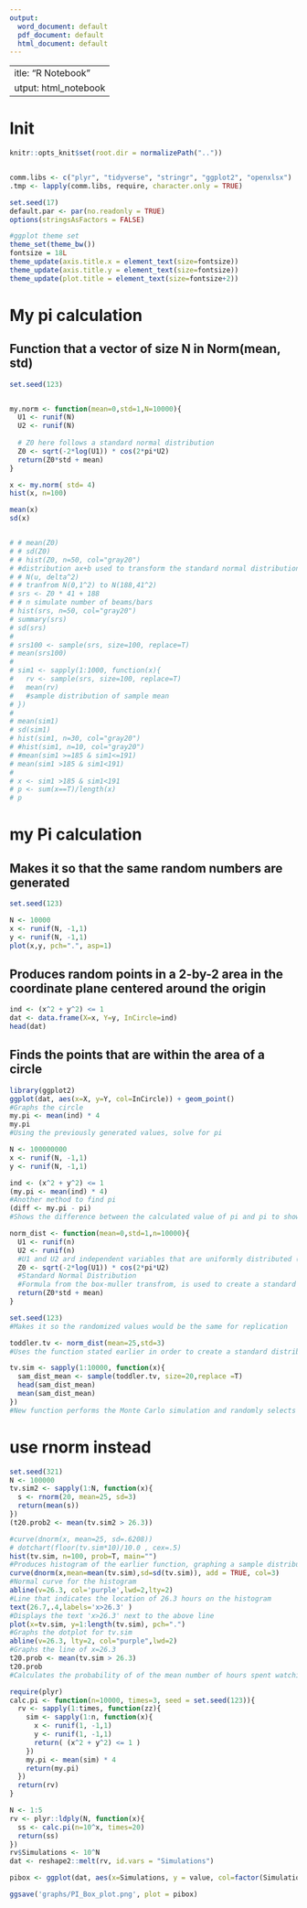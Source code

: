```yaml
---
output:
  word_document: default
  pdf_document: default
  html_document: default
---
```

 ---
title: "R Notebook"
output: html_notebook
---

# Init
```r
knitr::opts_knit$set(root.dir = normalizePath(".."))


comm.libs <- c("plyr", "tidyverse", "stringr", "ggplot2", "openxlsx")
.tmp <- lapply(comm.libs, require, character.only = TRUE)

set.seed(17)
default.par <- par(no.readonly = TRUE)
options(stringsAsFactors = FALSE)

#ggplot theme set
theme_set(theme_bw())
fontsize = 18L
theme_update(axis.title.x = element_text(size=fontsize))
theme_update(axis.title.y = element_text(size=fontsize))
theme_update(plot.title = element_text(size=fontsize+2))
```

# My pi calculation
## Function that a vector of size N in Norm(mean, std)

```r
set.seed(123)


my.norm <- function(mean=0,std=1,N=10000){
  U1 <- runif(N)
  U2 <- runif(N)
  
  # Z0 here follows a standard normal distribution
  Z0 <- sqrt(-2*log(U1)) * cos(2*pi*U2)
  return(Z0*std + mean)
}

x <- my.norm( std= 4)
hist(x, n=100)

mean(x)
sd(x)


# # mean(Z0)
# # sd(Z0)
# # hist(Z0, n=50, col="gray20")
# #distribution ax+b used to transform the standard normal distribution to 
# # N(u, delta^2)
# # tranfrom N(0,1^2) to N(188,41^2)
# srs <- Z0 * 41 + 188
# # n simulate number of beams/bars 
# hist(srs, n=50, col="gray20")
# summary(srs)
# sd(srs)
# 
# srs100 <- sample(srs, size=100, replace=T)
# mean(srs100)
# 
# sim1 <- sapply(1:1000, function(x){
#   rv <- sample(srs, size=100, replace=T)
#   mean(rv)
#   #sample distribution of sample mean
# })
# 
# mean(sim1)
# sd(sim1)
# hist(sim1, n=30, col="gray20")
# #hist(sim1, n=10, col="gray20")
# #mean(sim1 >=185 & sim1<=191)
# mean(sim1 >185 & sim1<191)
# 
# x <- sim1 >185 & sim1<191
# p <- sum(x==T)/length(x)
# p
```
# my Pi calculation
## Makes it so that the same random numbers are generated
```r
set.seed(123)

N <- 10000
x <- runif(N, -1,1)
y <- runif(N, -1,1)
plot(x,y, pch=".", asp=1)
```

## Produces random points in a 2-by-2 area in the coordinate plane centered around the origin

```r
ind <- (x^2 + y^2) <= 1
dat <- data.frame(X=x, Y=y, InCircle=ind)
head(dat)
```

## Finds the points that are within the area of a circle

```r
library(ggplot2)
ggplot(dat, aes(x=X, y=Y, col=InCircle)) + geom_point()
#Graphs the circle
my.pi <- mean(ind) * 4
my.pi
#Using the previously generated values, solve for pi

```
```r
N <- 100000000
x <- runif(N, -1,1)
y <- runif(N, -1,1)

ind <- (x^2 + y^2) <= 1
(my.pi <- mean(ind) * 4)
#Another method to find pi
(diff <- my.pi - pi)
#Shows the difference between the calculated value of pi and pi to show how close it is
```

```r

norm_dist <- function(mean=0,std=1,n=10000){
  U1 <- runif(n)
  U2 <- runif(n)
  #U1 and U2 ard independent variables that are uniformly distributed (0,1) 
  Z0 <- sqrt(-2*log(U1)) * cos(2*pi*U2)
  #Standard Normal Distribution
  #Formula from the box-muller transfrom, is used to create a standard normal distribution
  return(Z0*std + mean)
}

set.seed(123)
#Makes it so the randomized values would be the same for replication

toddler.tv <- norm_dist(mean=25,std=3)
#Uses the function stated earlier in order to create a standard distribution plot with the given mean and standard deviation

tv.sim <- sapply(1:10000, function(x){
  sam_dist_mean <- sample(toddler.tv, size=20,replace =T)
  head(sam_dist_mean)
  mean(sam_dist_mean)
})
#New function performs the Monte Carlo simulation and randomly selects 20 toddlers, finds the average time spent watching tv among them, and repeats it 10,000 times 

```

# use rnorm instead
```r
set.seed(321)
N <- 100000
tv.sim2 <- sapply(1:N, function(x){
  s <- rnorm(20, mean=25, sd=3)
  return(mean(s))
})
(t20.prob2 <- mean(tv.sim2 > 26.3))
```

```r
#curve(dnorm(x, mean=25, sd=.6208))
# dotchart(floor(tv.sim*10)/10.0 , cex=.5)
hist(tv.sim, n=100, prob=T, main="")
#Produces histogram of the earlier function, graphing a sample distribution of sample means. It is converted into a density plot, making the area beneath the normal curve 1
curve(dnorm(x,mean=mean(tv.sim),sd=sd(tv.sim)), add = TRUE, col=3)
#Normal curve for the histogram
abline(v=26.3, col='purple',lwd=2,lty=2)
#Line that indicates the location of 26.3 hours on the histogram
text(26.7,.4,labels='x>26.3' )
#Displays the text 'x>26.3' next to the above line
plot(x=tv.sim, y=1:length(tv.sim), pch=".")
#Graphs the dotplot for tv.sim
abline(v=26.3, lty=2, col="purple",lwd=2) 
#Graphs the line of x=26.3
t20.prob <- mean(tv.sim > 26.3)
t20.prob
#Calculates the probability of of the mean number of hours spent watching TV is greater than 26.3

```



```r
require(plyr)
calc.pi <- function(n=10000, times=3, seed = set.seed(123)){
  rv <- sapply(1:times, function(zz){
    sim <- sapply(1:n, function(x){
      x <- runif(1, -1,1)
      y <- runif(1, -1,1)
      return( (x^2 + y^2) <= 1 )
    })
    my.pi <- mean(sim) * 4
    return(my.pi)
  })
  return(rv)
}

N <- 1:5
rv <- plyr::ldply(N, function(x){
  ss <- calc.pi(n=10^x, times=20)
  return(ss)
})
rv$Simulations <- 10^N
dat <- reshape2::melt(rv, id.vars = "Simulations")

pibox <- ggplot(dat, aes(x=Simulations, y = value, col=factor(Simulations))) + geom_boxplot() + geom_point(pch=1) + scale_x_log10() + geom_hline(yintercept = pi, lty=2) + theme_bw() + labs(y="Value", x="# simulation") + guides(col=FALSE)

ggsave('graphs/PI_Box_plot.png', plot = pibox)
```


